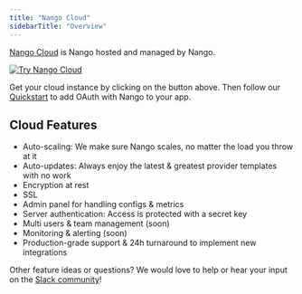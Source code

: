 ```yaml
---
title: "Nango Cloud"
sidebarTitle: "Overview"
---
```


[Nango Cloud](https://www.nango.dev/pricing) is Nango hosted and managed by
Nango.

[![Try Nango Cloud](/images/nango-deploy-button.svg)](https://app.nango.dev/signup)

Get your cloud instance by clicking on the button above. Then follow our
[Quickstart](/quickstart) to add OAuth with Nango to your app.

## Cloud Features[](#cloud-features "Direct link to Cloud Features")

- Auto-scaling: We make sure Nango scales, no matter the load you throw at it
- Auto-updates: Always enjoy the latest & greatest provider templates with no
  work
- Encryption at rest
- SSL
- Admin panel for handling configs & metrics
- Server authentication: Access is protected with a secret key
- Multi users & team management (soon)
- Monitoring & alerting (soon)
- Production-grade support & 24h turnaround to implement new integrations

Other feature ideas or questions? We would love to help or hear your input on
the [Slack community](https://nango.dev/slack)!
